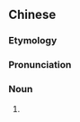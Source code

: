 {{also|窗儿}}
==Chinese==
{{zh-forms|s=窗儿}}

===Etymology===
{{zh-compound|窗|兒|[[window]]|''diminutive suffix''}}

===Pronunciation===
{{zh-pron
|m=chuāngr
|cat=n
}}

===Noun===
{{zh-noun}}

# {{zh-erhua form of}}